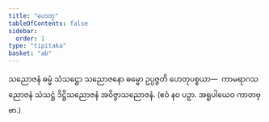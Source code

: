 ```yaml
---
title: "ဟေတု"
tableOfContents: false
sidebar:
  order: 1
type: "tipitaka"
basket: "ab"
---
```



<DynamicBreadcrumb />

<Division number="14">

<Paragraph number="1355">
သညောဇနံ ဓမ္မံ သံသဋ္ဌော သညောဇနော ဓမ္မော ဥပ္ပဇ္ဇတိ ဟေတုပစ္စယာ—  ကာမရာဂသညောဇနံ သံသဋ္ဌံ ဒိဋ္ဌိသညောဇနံ အဝိဇ္ဇာသညောဇနံ. (ဧဝံ နဝ ပဉှာ. အရူပါယေဝ ကာတဗ္ဗာ.)
</Paragraph>
</Division>